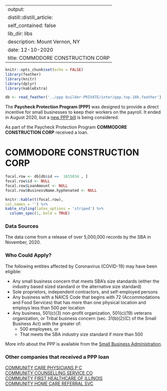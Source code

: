 
---
output:
  distill::distill_article:
    self_contained: false
    lib_dir: libs
description: Mount Vernon, NY 
date: 12-10-2020
title: COMMODORE CONSTRUCTION CORP 
---




```r
knitr::opts_chunk$set(echo = FALSE)
library(feather)
library(knitr)
library(dplyr)
library(kableExtra)

db <- read_feather('../ppp builder-PRIVATE/inter/ppp.top.10k.feather')

```



The **Paycheck Protection Program (PPP)** was designed to provide a direct incentive for small businesses to keep their workers on the payroll. It ended in August 2020, but a [new PPP bill](https://thehill.com/policy/finance/529092-bipartisan-support-for-new-ppp-loans-gains-momentum-in-congress) is being considered.

As part of the Paycheck Protection Program **COMMODORE CONSTRUCTION CORP** received a loan.


# COMMODORE CONSTRUCTION CORP 

```r
focal.row <- db[db$id ==  1015034 , ]
focal.row$id <- NULL
focal.row$LoanAmount <- NULL
focal.row$BusinessName.hyphenated <- NULL

knitr::kable(t(focal.row), 
col.names = '') %>%
kable_styling(latex_options = 'striped') %>%
  column_spec(1, bold = TRUE)


```

### Data Sources

The data come from a release of over 5,000,000 records by the SBA in November, 2020.


### Who Could Apply?

The following entities affected by Coronavirus (COVID-19) may have been eligible:

+ Any small business concern that meets SBA’s size standards (either the industry based sized standard or the alternative size standard)
+ Sole proprietors, independent contractors, and self-employed persons
+ Any business with a NAICS Code that begins with 72 (Accommodations and Food Services) that has more than one physical location and employs less than 500 per location
+ Any business, 501(c)(3) non-profit organization, 501(c)(19) veterans organization, or Tribal business concern (sec. 31(b)(2)(C) of the Small Business Act) with the greater of:
  + 500 employees, or 
  + That meets the SBA industry size standard if more than 500


More info about the PPP is available from the [Small Business Administration](https://www.sba.gov/funding-programs/loans/coronavirus-relief-options/paycheck-protection-program).

 
### Other companies that received a PPP loan 
   
 [COMMUNITY CARE PHYSICIANS P C](/Paycheck-Protection-Program/1017333-COMMUNITY-CARE-PHYSICIANS-P-C) <br> [COMMUNITY COUNSELLING SERVICE CO](/Paycheck-Protection-Program/1017786-COMMUNITY-COUNSELLING-SERVICE-CO) <br> [COMMUNITY FIRST HEALTHCARE OF ILLINOIS](/Paycheck-Protection-Program/1018088-COMMUNITY-FIRST-HEALTHCARE-OF-ILLINOIS) <br> [COMMUNITY HOME CARE REFERRAL SVC](/Paycheck-Protection-Program/1018476-COMMUNITY-HOME-CARE-REFERRAL-SVC) <br>